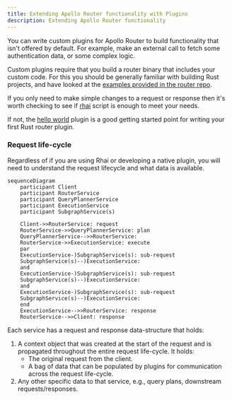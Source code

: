 ```yaml
---
title: Extending Apollo Router functionality with Plugins
description: Extending Apollo Router functionality 
---
```



You can write custom plugins for Apollo Router to build functionality that isn't offered by default.  For example, make an external call to fetch some authentication data, or some complex logic.

Custom plugins require that you build a router binary that includes your custom code. For this you should be generally familiar with building Rust projects, and have looked at the [examples provided in the router repo](https://github.com/apollographql/router/tree/main/examples).

If you only need to make simple changes to a request or response then it's worth checking to see if [rhai](#rhai) script is enough to meet your needs. 

If not, the [hello world](https://github.com/apollographql/router/blob/225915f6e084b13c3a0972f170cf4a1a6f8e7f28/examples/hello-world/src/hello_world.rs) plugin is a good getting started point for writing your first Rust router plugin.

### Request life-cycle

Regardless of if you are using Rhai or developing a native plugin, you will need to understand the request lifecycle
and what data is available.

```mermaid
sequenceDiagram
    participant Client
    participant RouterService
    participant QueryPlannerService
    participant ExecutionService
    participant SubgraphService(s)

    Client->>RouterService: request
    RouterService->>QueryPlannerService: plan
    QueryPlannerService-->>RouterService: 
    RouterService->>ExecutionService: execute
    par
    ExecutionService-)SubgraphService(s): sub-request
    SubgraphService(s)--)ExecutionService: 
    and 
    ExecutionService-)SubgraphService(s): sub-request
    SubgraphService(s)--)ExecutionService: 
    and 
    ExecutionService-)SubgraphService(s): sub-request
    SubgraphService(s)--)ExecutionService: 
    end 
    ExecutionService-->>RouterService: response
    RouterService-->>Client: response
```

Each service has a request and response data-structure that holds:
1. A context object that was created at the start of the request and is propagated throughout the entire request life-cycle. It holds:
    - The original request from the client.
    - A bag of data that can be populated by plugins for communication across the request life-cycle.
2. Any other specific data to that service, e.g., query plans, downstream requests/responses.

